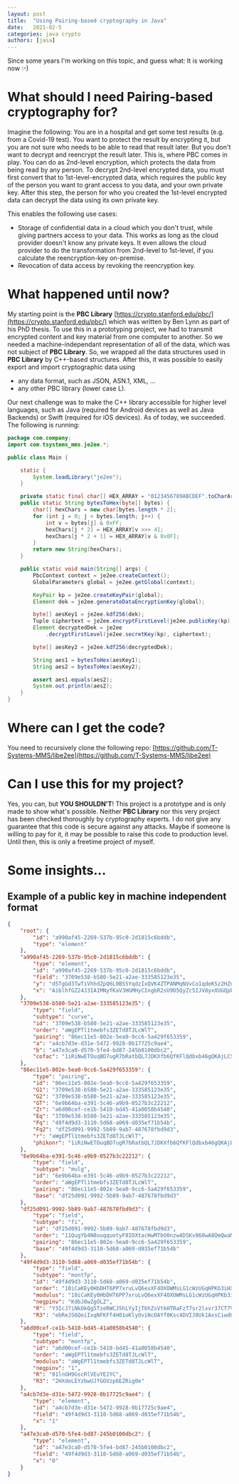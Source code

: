 ```yaml
---
layout: post
title:  "Using Pairing-based cryptography in Java"
date:   2021-02-5
categories: java crypto
authors: [jasa]
---
```


Since some years I'm working on this topic, and guess what: It is working now :-)

# What should I need Pairing-based cryptography for?

Imagine the following: You are in a hospital and get some test results (e.g. from a Covid-19 test). You want to protect the result by encrypting it, but you are not sure who needs to be able to read that result later. But you don't want to decrypt and reencrypt the result later. This is, where PBC comes in play. You can do as 2nd-level encryption, which protects the data from being read by any person. To decrypt 2nd-level encrypted data, you must first convert that to 1st-level-encrypted data, which requires the public key of the person you want to grant access to you data, and your own private key. After this step, the person for who you created the 1st-level encrypted data can decrypt the data using its own private key.

This enables the following use cases:

* Storage of confidential data in a cloud which you don't trust, while giving partners access to your data. This works as long as the cloud provider doesn't know any private keys. It even allows the cloud provider to do the transformation from 2nd-level to 1st-level, if you calculate the reencryption-key on-premise.
* Revocation of data access by revoking the reencryption key.

# What happened until now? 

My starting point is the **PBC Library** [https://crypto.stanford.edu/pbc/](https://crypto.stanford.edu/pbc/) which was written by Ben Lynn as part of his PhD thesis. To use this in a prototyping project, we had to transmit encrypted content and key material from one computer to another. So we needed a machine-independant representation of all of the data, which was not subject of **PBC Library**. So, we wrapped all the data structures used in **PBC Library** by C++-based structures. After this, it was possible to easily export and import cryptographic data using

* any data format, such as JSON, ASN.1, XML, ...
* any other PBC library (lower case L).

Our next challenge was to make the C++ library accessible for higher level languages, such as Java (required for Android devices as well as Java Backends) or Swift (required for iOS devices). As of today, we succeeded. The following is running:

```java
package com.company;
import com.tsystems_mms.je2ee.*;

public class Main {

    static {
        System.loadLibrary("je2ee");
    }

    private static final char[] HEX_ARRAY = "0123456789ABCDEF".toCharArray();
    public static String bytesToHex(byte[] bytes) {
        char[] hexChars = new char[bytes.length * 2];
        for (int j = 0; j < bytes.length; j++) {
            int v = bytes[j] & 0xFF;
            hexChars[j * 2] = HEX_ARRAY[v >>> 4];
            hexChars[j * 2 + 1] = HEX_ARRAY[v & 0x0F];
        }
        return new String(hexChars);
    }

    public static void main(String[] args) {
        PbcContext context = je2ee.createContext();
        GlobalParameters global = je2ee.getGlobal(context);

        KeyPair kp = je2ee.createKeyPair(global);
        Element dek = je2ee.generateDataEncryptionKey(global);

        byte[] aesKey1 = je2ee.kdf256(dek);
        Tuple ciphertext = je2ee.encryptFirstLevel(je2ee.publicKey(kp), dek);
        Element decryptedDek = je2ee
            .decryptFirstLevel(je2ee.secretKey(kp), ciphertext);

        byte[] aesKey2 = je2ee.kdf256(decryptedDek);

        String aes1 = bytesToHex(aesKey1);
        String aes2 = bytesToHex(aesKey2);

        assert aes1.equals(aes2);
        System.out.println(aes2);
    }
}
```

# Where can I get the code?

You need to recursively clone the following repo: [https://github.com/T-Systems-MMS/libe2ee](https://github.com/T-Systems-MMS/libe2ee)

# Can I use this for my project?

Yes, you can, but **YOU SHOULDN'T**! This project is a prototype and is only made to show what's possible. Neither **PBC Library** nor this very project has been checked thoroughly by cryptography experts. I do not give any guarantee that this code is secure against any attacks. Maybe if someone is willing to pay for it, it may be possible to raise this code to production level. Until then, this is only a freetime project of myself.

# Some insights...

## Example of a public key in machine independent format

```json
{
    "root": {
        "id": "a990af45-2269-537b-95c0-2d1815c6bddb",
        "type": "element"
    },
    "a990af45-2269-537b-95c0-2d1815c6bddb": {
        "type": "element",
        "id": "a990af45-2269-537b-95c0-2d1815c6bddb",
        "field": "3709e538-b580-5e21-a2ae-333585123e35",
        "y": "d5TgGd3TwTiVhhdZpQ6L0BS5YqdzIxQVK4ZTPANMqNVvCo1qdeKSz2HZnPKqM9mazGKGZcwG9toinepFSmMvcf",
        "x": "AiblhfGZ24J3IA1MNyfKaV3HGMHyCIngbR2sU9D5QyZc5IJV8yxXUGQpbiGBQ3I8N8DXgHQ1dSOKYilloO5BOq"
    },
    "3709e538-b580-5e21-a2ae-333585123e35": {
        "type": "field",
        "subtype": "curve",
        "id": "3709e538-b580-5e21-a2ae-333585123e35",
        "order": "aWgEPTl1tmebfs3ZETd8TJLcWlT",
        "pairing": "86ec11e5-802e-5ea0-9cc6-5a429f653359",
        "a": "a4cb7d3e-d31e-5472-9928-0b17725c9ae4",
        "b": "a47e3ca0-d570-5fe4-bd87-245b0100dbc2",
        "cofac": "1iRiNwETOuqBD7ugR7bRatbQL7JDKXfb6QfKFlQdbxb46gQKAjLCS397ZbnU"
    },
    "86ec11e5-802e-5ea0-9cc6-5a429f653359": {
        "type": "pairing",
        "id": "86ec11e5-802e-5ea0-9cc6-5a429f653359",
        "G1": "3709e538-b580-5e21-a2ae-333585123e35",
        "G2": "3709e538-b580-5e21-a2ae-333585123e35",
        "GT": "6e9b64ba-e391-5c46-a9b9-0527b3c22212",
        "Zr": "a6d00cef-ce1b-5410-bd45-41a0058b4540",
        "Eq": "3709e538-b580-5e21-a2ae-333585123e35",
        "Fq": "49f4d9d3-3110-5d68-a069-d035ef71b54b",
        "Fq2": "df25d091-9992-5b89-9ab7-487678fbd9d3",
        "r": "aWgEPTl1tmebfs3ZETd8TJLcWlT",
        "phikonr": "1iRiNwETOuqBD7ugR7bRatbQL7JDKXfb6QfKFlQdbxb46gQKAjLCS397ZbnU"
    },
    "6e9b64ba-e391-5c46-a9b9-0527b3c22212": {
        "type": "field",
        "subtype": "mulg",
        "id": "6e9b64ba-e391-5c46-a9b9-0527b3c22212",
        "order": "aWgEPTl1tmebfs3ZETd8TJLcWlT",
        "pairing": "86ec11e5-802e-5ea0-9cc6-5a429f653359",
        "base": "df25d091-9992-5b89-9ab7-487678fbd9d3"
    },
    "df25d091-9992-5b89-9ab7-487678fbd9d3": {
        "type": "field",
        "subtype": "fi",
        "id": "df25d091-9992-5b89-9ab7-487678fbd9d3",
        "order": "11QugYb4N8ouqquotyF8IDXtacHwMTbO0nzw4DSKv860wA8OmQwaM5NwQDuGzdsaq7qNH2vjKAZYuuiiAkgzugeZZJGzPCyBalRcL5Un43QnC77oOh4PwFfDudE7kPVfi9kMYY9ETj6JjicbhyWKqsrYaU4WMTQfwjMsA1IwD08m1",
        "pairing": "86ec11e5-802e-5ea0-9cc6-5a429f653359",
        "base": "49f4d9d3-3110-5d68-a069-d035ef71b54b"
    },
    "49f4d9d3-3110-5d68-a069-d035ef71b54b": {
        "type": "field",
        "subtype": "montfp",
        "id": "49f4d9d3-3110-5d68-a069-d035ef71b54b",
        "order": "10iCaKEy0HbDHT6PP7xruLvQ6exXF4OXOWMsLG1cWzUGqHPKb3iHXFPHp5i6InsKwpSoCRA0udlrariW7VXEft1",
        "modulus": "10iCaKEy0HbDHT6PP7xruLvQ6exXF4OXOWMsLG1cWzUGqHPKb3iHXFPHp5i6InsKwpSoCRA0udlrariW7VXEft1",
        "negpinv": "KdbJ0wZgOLZ",
        "R": "Y3IcJ7iNkOkQg5TzeRWCJ5hLYyIjT6hZsVtkHTRaFzT7sr2lxvr37CT7VuW77EbDxq0kazOYLhOdzC31vZhUzz",
        "R3": "ebReJS6QeiIxqNFKFf4H01oKlyOviNcOAYf0Ksc4DVIJ8Uk1AxsCiwdUCbzMFFEwkBwtsN5OHZ7ThgIxHNwAq8"
    },
    "a6d00cef-ce1b-5410-bd45-41a0058b4540": {
        "type": "field",
        "subtype": "montfp",
        "id": "a6d00cef-ce1b-5410-bd45-41a0058b4540",
        "order": "aWgEPTl1tmebfs3ZETd8TJLcWlT",
        "modulus": "aWgEPTl1tmebfs3ZETd8TJLcWlT",
        "negpinv": "1",
        "R": "01lnGH9GscRlVEuYE2YC",
        "R3": "2HXdeLEYzbwUJfGOVzp6EZRig0e"
    },
    "a4cb7d3e-d31e-5472-9928-0b17725c9ae4": {
        "type": "element",
        "id": "a4cb7d3e-d31e-5472-9928-0b17725c9ae4",
        "field": "49f4d9d3-3110-5d68-a069-d035ef71b54b",
        "x": "1"
    },
    "a47e3ca0-d570-5fe4-bd87-245b0100dbc2": {
        "type": "element",
        "id": "a47e3ca0-d570-5fe4-bd87-245b0100dbc2",
        "field": "49f4d9d3-3110-5d68-a069-d035ef71b54b",
        "x": "0"
    }
}
```